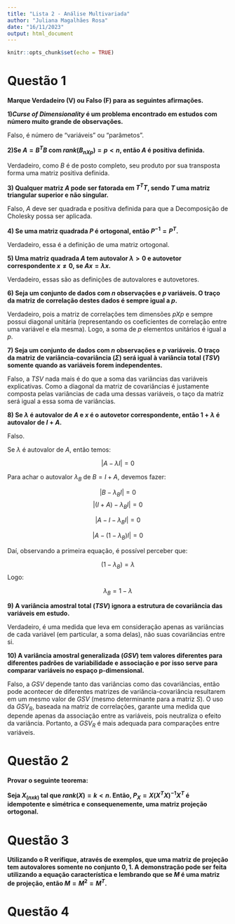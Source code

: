 ---
title: "Lista 2 - Análise Multivariada"
author: "Juliana Magalhães Rosa"
date: "16/11/2023"
output: html_document
---

```{r setup, include=FALSE}
knitr::opts_chunk$set(echo = TRUE)
```

# Questão 1

__Marque Verdadeiro (V) ou Falso (F) para as seguintes afirmações.__

__1)*Curse of Dimensionality* é um problema encontrado em estudos com número muito grande de observações.__

Falso, é número de "variáveis" ou "parâmetos".

__2)Se $A=B^TB$ com $rank(B_{nXp})=p<n$, então $A$ é positiva definida.__

Verdadeiro, como $B$ é de posto completo, seu produto por sua transposta forma uma matriz positiva definida.

__3) Qualquer matriz $A$ pode ser fatorada em $T^TT$, sendo $T$ uma matriz triangular superior e não singular.__

Falso, $A$ deve ser quadrada e positiva definida para que a Decomposição de Cholesky possa ser aplicada.

__4) Se uma matriz quadrada $P$ é ortogonal, então $P^{−1} = P^T$.__

Verdadeiro, essa é a definição de uma matriz ortogonal.

__5) Uma matriz quadrada $A$ tem autovalor $\lambda > 0$ e autovetor correspondente $x \neq 0$, se $Ax = \lambda x$.__

Verdadeiro, essas são as definições de autovalores e autovetores.

__6) Seja um conjunto de dados com $n$ observações e $p$ variáveis. O traço da matriz de correlação destes dados é sempre igual a $p$.__

Verdadeiro, pois a matriz de correlações tem dimensões $pXp$ e sempre possui diagonal unitária (representando os coeficientes de correlação entre uma variável e ela mesma). Logo, a soma de $p$ elementos unitários é igual a $p$.

__7) Seja um conjunto de dados com $n$ observações e $p$ variáveis. O traço da matriz de variância-covariância ($\Sigma$) será igual à variância total ($TSV$) somente quando as variáveis forem independentes.__

Falso, a $TSV$ nada mais é do que a soma das variâncias das variáveis explicativas. Como a diagonal da matriz de covariâncias é justamente composta pelas variâncias de cada uma dessas variáveis, o taço da matriz será igual a essa soma de variâncias.

__8) Se $\lambda$ é autovalor de $A$ e $x$ é o autovetor correspondente, então $1 + \lambda$ é autovalor de $I + A$.__

Falso.

Se $\lambda$ é autovalor de $A$, então temos:

$$|A-\lambda I| =0$$

Para achar o autovalor $\lambda_B$ de $B=I+A$, devemos fazer:

$$|B-\lambda_B I| =0$$
$$|(I+A)-\lambda_B I| =0$$

$$|A-I-\lambda_B I| =0$$

$$|A-(1-\lambda_B) I| =0$$

Daí, observando a primeira equação, é possível perceber que:

$$(1-\lambda_B)=\lambda$$
Logo:

$$\lambda_B=1-\lambda$$

__9) A variância amostral total ($TSV$) ignora a estrutura de covariância das variáveis em estudo.__

Verdadeiro, é uma medida que leva em consideração apenas as variâncias de cada variável (em particular, a soma delas), não suas covariâncias entre si.

__10) A variância amostral generalizada ($GSV$) tem valores diferentes para diferentes padrões de variabilidade e associação e por isso serve para comparar variáveis no espaço p-dimensional.__

Falso, a $GSV$ depende tanto das variâncias como das covariâncias, então pode acontecer de diferentes matrizes de variância-covariância resultarem em um mesmo valor de $GSV$ (mesmo determinante para a matriz $S$). O uso da $GSV_R$, baseada na matriz de correlações, garante uma medida que depende apenas da associação entre as variáveis, pois neutraliza o efeito da variância. Portanto, a $GSV_R$ é mais adequada para comparações entre variáveis.

# Questão 2

__Provar o seguinte teorema:__

__Seja $X_{(nxk)}$ tal que $rank(X)=k<n$. Então, $P_X=X(X^TX)^{-1}X^T$ é idempotente e simétrica e consequenemente, uma matriz projeção ortogonal.__

# Questão 3

__Utilizando o R verifique, através de exemplos, que uma matriz de projeção tem autovalores somente no conjunto ${0, 1}$. A demonstração pode ser feita utilizando a equação característica e lembrando que se $M$ é uma matriz de projeção, então $M = M^2 = M^T$.__

# Questão 4



